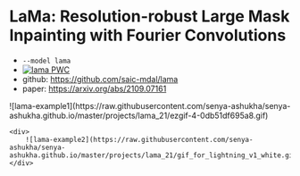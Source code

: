 # LaMa: Resolution-robust Large Mask Inpainting with Fourier Convolutions

- `--model lama`
- [![lama PWC](https://img.shields.io/endpoint.svg?url=https://paperswithcode.com/badge/resolution-robust-large-mask-inpainting-with/image-inpainting-on-places2-1)](https://paperswithcode.com/sota/image-inpainting-on-places2-1?p=resolution-robust-large-mask-inpainting-with)
- github: https://github.com/saic-mdal/lama
- paper: https://arxiv.org/abs/2109.07161

<div style={{display: 'flex', gap: 16, flexDirection: "column"}}>
    <div>
        ![lama-example1](https://raw.githubusercontent.com/senya-ashukha/senya-ashukha.github.io/master/projects/lama_21/ezgif-4-0db51df695a8.gif)
    </div>

    <div>
        ![lama-example2](https://raw.githubusercontent.com/senya-ashukha/senya-ashukha.github.io/master/projects/lama_21/gif_for_lightning_v1_white.gif)
    </div>

</div>
